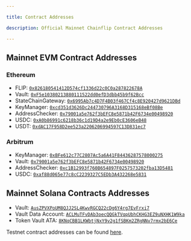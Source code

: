 ```yaml
---

title: Contract Addresses

description: Official Mainnet Chainflip Contract Addresses

---
```


## Mainnet EVM Contract Addresses

### Ethereum
  - FLIP: [`0x826180541412D574cf1336d22c0C0a287822678A`](https://etherscan.io/address/0x826180541412D574cf1336d22c0C0a287822678A)
  - Vault: [`0xF5e10380213880111522dd0efD3dbb45b9f62Bcc`](https://etherscan.io/address/0xF5e10380213880111522dd0efD3dbb45b9f62Bcc)
  - StateChainGateway: [`0x6995Ab7c4D7F4B03f467Cf4c8E920427d9621DBd`](https://etherscan.io/address/0x6995Ab7c4D7F4B03f467Cf4c8E920427d9621DBd)
  - KeyManager: [`0xcd351d3626Dc244730796A3168D315168eBf08Be`](https://etherscan.io/address/0xcd351d3626Dc244730796A3168D315168eBf08Be)
  - AddressChecker: [`0x79001a5e762f3bEFC8e5871b42F6734e00498920`](https://etherscan.io/address/0x79001a5e762f3bEFC8e5871b42F6734e00498920)
  - USDC: [`0xA0b86991c6218b36c1d19D4a2e9Eb0cE3606eB48`](https://etherscan.io/address/0xA0b86991c6218b36c1d19D4a2e9Eb0cE3606eB48)
  - USDT: [`0xdAC17F958D2ee523a2206206994597C13D831ec7`](https://etherscan.io/address/0xdAC17F958D2ee523a2206206994597C13D831ec7)

### Arbitrum
  - KeyManager: [`0xBFe612c77C2807Ac5a6A41F84436287578000275`](https://arbiscan.io/address/0xBFe612c77C2807Ac5a6A41F84436287578000275)
  - Vault: [`0x79001a5e762f3bEFC8e5871b42F6734e00498920`](https://arbiscan.io/address/0x79001a5e762f3bEFC8e5871b42F6734e00498920)
  - AddressChecker: [`0xc1B12993f760B654897F0257573202fba13D5481`](https://arbiscan.io/address/0xc1B12993f760B654897F0257573202fba13D5481)
  - USDC: [`0xaf88d065e77c8cC2239327C5EDb3A432268e5831`](https://arbiscan.io/address/0xaf88d065e77c8cC2239327C5EDb3A432268e5831)

## Mainnet Solana Contracts Addresses
- Vault: [`AusZPVXPoUM8QJJ2SL4KwvRGCQ22cDg6Y4rg7EvFrxi7`](https://solscan.io/account/AusZPVXPoUM8QJJ2SL4KwvRGCQ22cDg6Y4rg7EvFrxi7)
- Vault Data Account: [`ACLMuTFvDAb3oecQQGkTVqpUbhCKHG3EZ9uNXHK1W9ka`](https://solscan.io/account/ACLMuTFvDAb3oecQQGkTVqpUbhCKHG3EZ9uNXHK1W9ka)
- Token Vault ATA: [`8KNqCBB1LKWbtjNxY9v2g1fSBKm2ZRgNNv7rmx2bE6Ce`](https://solscan.io/account/8KNqCBB1LKWbtjNxY9v2g1fSBKm2ZRgNNv7rmx2bE6Ce)

Testnet contract addresses can be found [here](/testnet/contract-addresses).
